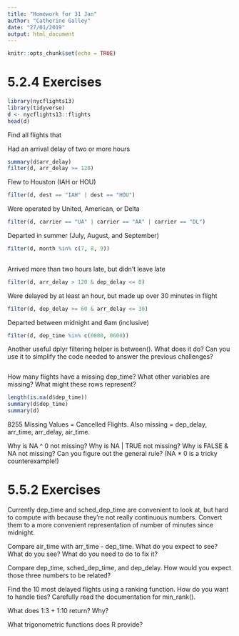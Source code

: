 ```yaml
---
title: "Homework for 31 Jan"
author: "Catherine Galley"
date: "27/01/2019"
output: html_document
---
```


```r
knitr::opts_chunk$set(echo = TRUE)
```

# 5.2.4 Exercises
```r
library(nycflights13)
library(tidyverse)
d <- nycflights13::flights
head(d)
```


Find all flights that


Had an arrival delay of two or more hours
```r
summary(d$arr_delay)
filter(d, arr_delay >= 120)

```

Flew to Houston (IAH or HOU)
```r
filter(d, dest == "IAH" | dest == "HOU")
```

Were operated by United, American, or Delta
```r
filter(d, carrier == "UA" | carrier == "AA" | carrier == "DL")
```
Departed in summer (July, August, and September)
```r
filter(d, month %in% c(7, 8, 9))
 
```
Arrived more than two hours late, but didn’t leave late
```r
filter(d, arr_delay > 120 & dep_delay <= 0)
```
Were delayed by at least an hour, but made up over 30 minutes in flight
```r
filter(d, dep_delay >= 60 & arr_delay <= 30)
```
Departed between midnight and 6am (inclusive)
```r
filter(d, dep_time %in% c(0000, 0600))
```
Another useful dplyr filtering helper is between(). What does it do? Can you use it to simplify the code needed to answer the previous challenges?
```r

```

How many flights have a missing dep_time? What other variables are missing? What might these rows represent?
```r
length(is.na(d$dep_time))
summary(d$dep_time)
summary(d)
```
8255 Missing Values = Cancelled Flights.
Also missing = dep_delay, arr_time, arr_delay, air_time.

Why is NA ^ 0 not missing? Why is NA | TRUE not missing? Why is FALSE & NA not missing? Can you figure out the general rule? (NA * 0 is a tricky counterexample!)

# 5.5.2 Exercises

Currently dep_time and sched_dep_time are convenient to look at, but hard to compute with because they’re not really continuous numbers. Convert them to a more convenient representation of number of minutes since midnight.

Compare air_time with arr_time - dep_time. What do you expect to see? What do you see? What do you need to do to fix it?

Compare dep_time, sched_dep_time, and dep_delay. How would you expect those three numbers to be related?

Find the 10 most delayed flights using a ranking function. How do you want to handle ties? Carefully read the documentation for min_rank().

What does 1:3 + 1:10 return? Why?

What trigonometric functions does R provide?


